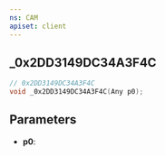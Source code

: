 ```yaml
---
ns: CAM
apiset: client
---
```

## _0x2DD3149DC34A3F4C

```c
// 0x2DD3149DC34A3F4C
void _0x2DD3149DC34A3F4C(Any p0);
```


## Parameters
* **p0**: